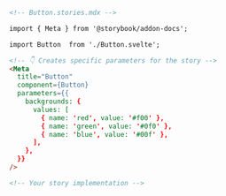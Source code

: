 ```md
<!-- Button.stories.mdx -->

import { Meta } from '@storybook/addon-docs';

import Button  from './Button.svelte';

<!-- 👇 Creates specific parameters for the story -->
<Meta
  title="Button"
  component={Button}
  parameters={{
    backgrounds: {
      values: [
        { name: 'red', value: '#f00' },
        { name: 'green', value: '#0f0' },
        { name: 'blue', value: '#00f' },
      ],
    },
  }}
/>

<!-- Your story implementation -->
```
